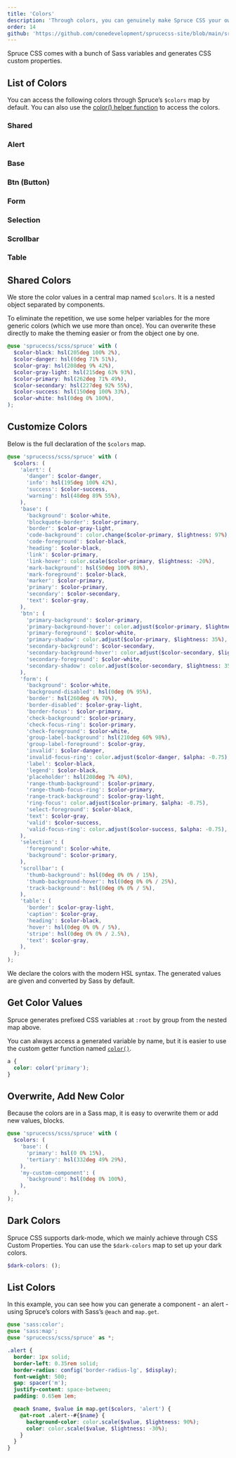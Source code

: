 ```yaml
---
title: 'Colors'
description: 'Through colors, you can genuinely make Spruce CSS your own. Control everything with the $colors map.'
order: 14
github: 'https://github.com/conedevelopment/sprucecss-site/blob/main/src/docs/sass/variables.mdx'
---
```


<p className="lead">Spruce CSS comes with a bunch of Sass variables and generates CSS custom properties.</p>

## List of Colors

You can access the following colors through Spruce’s `$colors` map by default. You can also use the [color() helper function](/docs/sass/functions#color) to access the colors.

<div className="l-colors">
  <h3 className="l-colors__title">Shared</h3>
  <div className="l-colors__inner">
    <ColorCard
      color="hsl(205deg 100% 2%)"
      name="black"
      value="$color-black"
    />
    <ColorCard
      color="hsl(0deg 71% 51%)"
      name="danger"
      value="$color-danger"
    />
    <ColorCard
      color="hsl(208deg 9% 42%)"
      name="gray"
      value="$color-gray"
    />
    <ColorCard
      color="hsl(215deg 63% 93%)"
      name="gray light"
      value="$color-gray-light"
    />
    <ColorCard
      color="hsl(262deg 71% 49%)"
      name="primary"
      value="$color-primary"
    />
    <ColorCard
      color="hsl(227deg 92% 55%)"
      name="secondary"
      value="$color-secondary"
    />
    <ColorCard
      color="hsl(150deg 100% 33%)"
      name="success"
      value="$color-success"
    />
    <ColorCard
      bordered={true}
      color="hsl(0deg 0% 100%)"
      name="white"
      value="$color-white"
    />
  </div>
</div>

<div className="l-colors">
  <h3 className="l-colors__title">Alert</h3>
  <div className="l-colors__inner">
    <ColorCard
      color="hsl(0deg 71% 51%)"
      name="danger"
      value="$color-danger"
    />
    <ColorCard
      color="hsl(195deg 100% 42%)"
      name="info"
      value="hsl(195deg 100% 42%)"
    />
    <ColorCard
      color="hsl(150deg 100% 33%)"
      name="success"
      value="$color-success"
    />
    <ColorCard
      color="hsl(48deg 89% 55%)"
      name="warning"
      value="hsl(48deg 89% 55%)"
    />
  </div>
</div>

<div className="l-colors">
  <h3 className="l-colors__title">Base</h3>
  <div className="l-colors__inner">
    <ColorCard
      bordered={true}
      color="hsl(0deg 0% 100%)"
      name="background"
      value="$color-white"
    />
    <ColorCard
      color="hsl(262deg 71% 49%)"
      name="blockquote-border"
      value="$color-primary"
    />
    <ColorCard
      color="hsl(215deg 63% 93%)"
      name="border"
      value="$color-gray-light"
    />
    <ColorCard
      color="hsl(261.82deg 73.33% 97.06%)"
      name="code-background"
      value="color.change($color-primary, $lightness: 97%)"
    />
    <ColorCard
      color="hsl(205deg 100% 2%)"
      name="code-foreground"
      value="$color-black"
    />
    <ColorCard
      color="hsl(205deg 100% 2%)"
      name="heading"
      value="$color-black"
    />
    <ColorCard
      color="hsl(262deg 71% 49%)"
      name="link"
      value="$color-primary"
    />
    <ColorCard
      color="hsl(261.97deg 71% 39.22%)"
      name="link-hover"
      value="color.scale($color-primary, $lightness: -20%)"
    />
    <ColorCard
      color="hsl(50deg 100% 80%)"
      name="mark-background"
      value="hsl(50deg 100% 80%)"
    />
    <ColorCard
      color="hsl(205deg 100% 2%)"
      name="mark-foreground"
      value="$color-black"
    />
    <ColorCard
      color="hsl(262deg 71% 49%)"
      name="marker"
      value="$color-primary"
    />
    <ColorCard
      color="hsl(262deg 71% 49%)"
      name="primary"
      value="$color-primary"
    />
    <ColorCard
      color="hsl(227deg 92% 55%)"
      name="secondary"
      value="$color-secondary"
    />
    <ColorCard
      color="hsl(208deg 9% 42%)"
      name="text"
      value="$color-gray"
    />
  </div>
</div>

<div className="l-colors">
  <h3 className="l-colors__title">Btn (Button)</h3>
  <div className="l-colors__inner">
    <ColorCard
      color="hsl(262deg 71% 49%)"
      name="primary-background"
      value="$color-primary"
    />
    <ColorCard
      color="hsl(262.13deg 70.85% 39.02%)"
      name="primary-background-hover"
      value="color.adjust($color-primary, $lightness: -10%)"
    />
    <ColorCard
      bordered={true}
      color="hsl(0deg 0% 100%)"
      name="primary-foreground"
      value="$color-white"
    />
    <ColorCard
      bordered={false}
      color="hsl(261.72deg 70.73% 83.92%)"
      name="primary-shadow"
      value="color.adjust($color-primary, $lightness: 35%)"
    />
    <ColorCard
      color="hsl(227deg 92% 55%)"
      name="secondary-background"
      value="$color-secondary"
    />
    <ColorCard
      color="hsl(226.92deg 92.14% 44.9%)"
      name="secondary-background-hover"
      value="color.adjust($color-secondary, $lightness: -10%)"
    />
    <ColorCard
      bordered={true}
      color="hsl(0deg 0% 100%)"
      name="secondary-foreground"
      value="$color-white"
    />
    <ColorCard
      bordered={false}
      color="hsl(227.23deg 92.16% 90%)"
      name="secondary-shadow"
      value="color.adjust($color-secondary, $lightness: 35%)"
    />
  </div>
</div>

<div className="l-colors">
  <h3 className="l-colors__title">Form</h3>
  <div className="l-colors__inner">
    <ColorCard
      bordered={true}
      color="hsl(0deg 0% 100%)"
      name="background"
      value="$color-white"
    />
    <ColorCard
      color="hsl(0deg 0% 95%)"
      name="background-disabled"
      value="hsl(0deg 0% 95%)"
    />
    <ColorCard
      color="hsl(260deg 4% 70%)"
      name="border"
      value="hsl(260deg 4% 70%)"
    />
    <ColorCard
      color="hsl(215deg 63% 93%)"
      name="border-disabled"
      value="$color-gray-light"
    />
    <ColorCard
      color="hsl(262deg 71% 49%)"
      name="border-focus"
      value="$color-primary"
    />
    <ColorCard
      color="hsl(262deg 71% 49%)"
      name="check-background"
      value="$color-primary"
    />
    <ColorCard
      color="hsl(262deg 71% 49%)"
      name="check-focus-ring"
      value="$color-primary"
    />
    <ColorCard
      bordered={true}
      color="hsl(0deg 0% 100%)"
      name="check-foreground"
      value="$color-white"
    />
    <ColorCard
      bordered={true}
      color="hsl(210deg 60% 98%)"
      name="group-label-background"
      value="hsl(210deg 60% 98%)"
    />
    <ColorCard
      color="hsl(208deg 9% 42%)"
      name="group-label-foreground"
      value="$color-gray"
    />
    <ColorCard
      color="hsl(0deg 71% 51%)"
      name="invalid"
      value="$color-danger"
    />
    <ColorCard
      color="hsl(0deg 71.2% 50.98% / 25%)"
      name="invalid-focus-ring"
      value="color.adjust($color-danger, $alpha: -0.75)"
    />
    <ColorCard
      color="hsl(205deg 100% 2%)"
      name="label"
      value="$color-black"
    />
    <ColorCard
      color="hsl(205deg 100% 2%)"
      name="legend"
      value="$color-black"
    />
    <ColorCard
      color="hsl(208deg 7% 40%)"
      name="placeholder"
      value="hsl(208deg 7% 40%)"
    />
    <ColorCard
      color="hsl(262deg 71% 49%)"
      name="range-thumb-background"
      value="$color-primary"
    />
    <ColorCard
      color="hsl(262deg 71% 49%)"
      name="range-thumb-focus-ring"
      value="$color-primary"
    />
    <ColorCard
      color="hsl(215deg 63% 93%)"
      name="range-track-background"
      value="$color-gray-light"
    />
    <ColorCard
      color="hsl(261.91deg 71.2% 49.02% / 25%)"
      name="ring-focus"
      value="color.adjust($color-primary, $alpha: -0.75)"
    />
    <ColorCard
      color="hsl(205deg 100% 2%)"
      name="select-foreground"
      value="$color-black"
    />
    <ColorCard
      color="hsl(208deg 9% 42%)"
      name="text"
      value="$color-gray"
    />
    <ColorCard
      color="hsl(150deg 100% 33%)"
      name="valid"
      value="$color-success"
    />
    <ColorCard
      color="hsl(150deg 100% 32.94% / 25%)"
      name="valid-focus-ring"
      value="color.adjust($color-success, $alpha: -0.75)"
    />
  </div>
</div>

<div className="l-colors">
  <h3 className="l-colors__title">Selection</h3>
  <div className="l-colors__inner">
    <ColorCard
      bordered={true}
      color="hsl(0deg 0% 100%)"
      name="foreground"
      value="$color-white"
    />
    <ColorCard
      color="hsl(262deg 71% 49%)"
      name="background"
      value="$color-primary"
    />
  </div>
</div>

<div className="l-colors">
  <h3 className="l-colors__title">Scrollbar</h3>
  <div className="l-colors__inner">
    <ColorCard
      color="hsl(0deg 0% 0% / 15%)"
      name="thumb-background"
      value="hsl(0deg 0% 0% / 15%)"
    />
    <ColorCard
      color="hsl(0deg 0% 0% / 25%)"
      name="thumb-background-hover"
      value="hsl(0deg 0% 0% / 25%)"
    />
    <ColorCard
      color="hsl(0deg 0% 0% / 5%)"
      name="track-background"
      value="hsl(0deg 0% 0% / 5%)"
    />
  </div>
</div>

<div className="l-colors">
  <h3 className="l-colors__title">Table</h3>
  <div className="l-colors__inner">
    <ColorCard
      color="hsl(215deg 63% 93%)"
      name="border"
      value="$color-gray-light"
    />
    <ColorCard
      color="hsl(208deg 9% 42%)"
      name="caption"
      value="$color-gray"
    />
    <ColorCard
      color="hsl(205deg 100% 2%)"
      name="heading"
      value="$color-black"
    />
    <ColorCard
      color="hsl(0deg 0% 0% / 5%)"
      name="hover"
      value="hsl(0deg 0% 0% / 5%)"
    />
    <ColorCard
      bordered={true}
      color="hsl(0deg 0% 0% / 2.5%)"
      name="stripe"
      value="hsl(0deg 0% 0% / 2.5%)"
    />
    <ColorCard
      color="hsl(208deg 9% 42%)"
      name="text"
      value="$color-gray"
    />
  </div>
</div>

## Shared Colors

We store the color values in a central map named `$colors`. It is a nested object separated by components.

To eliminate the repetition, we use some helper variables for the more generic colors (which we use more than once). You can overwrite these directly to make the theming easier or from the object one by one.

```scss
@use 'sprucecss/scss/spruce' with (
  $color-black: hsl(205deg 100% 2%),
  $color-danger: hsl(0deg 71% 51%),
  $color-gray: hsl(208deg 9% 42%),
  $color-gray-light: hsl(215deg 63% 93%),
  $color-primary: hsl(262deg 71% 49%),
  $color-secondary: hsl(227deg 92% 55%),
  $color-success: hsl(150deg 100% 33%),
  $color-white: hsl(0deg 0% 100%),
);
```

## Customize Colors

Below is the full declaration of the `$colors` map.

```scss
@use 'sprucecss/scss/spruce' with (
  $colors: (
    'alert': (
      'danger': $color-danger,
      'info': hsl(195deg 100% 42%),
      'success': $color-success,
      'warning': hsl(48deg 89% 55%),
    ),
    'base': (
      'background': $color-white,
      'blockquote-border': $color-primary,
      'border': $color-gray-light,
      'code-background': color.change($color-primary, $lightness: 97%),
      'code-foreground': $color-black,
      'heading': $color-black,
      'link': $color-primary,
      'link-hover': color.scale($color-primary, $lightness: -20%),
      'mark-background': hsl(50deg 100% 80%),
      'mark-foreground': $color-black,
      'marker': $color-primary,
      'primary': $color-primary,
      'secondary': $color-secondary,
      'text': $color-gray,
    ),
    'btn': (
      'primary-background': $color-primary,
      'primary-background-hover': color.adjust($color-primary, $lightness: -10%),
      'primary-foreground': $color-white,
      'primary-shadow': color.adjust($color-primary, $lightness: 35%),
      'secondary-background': $color-secondary,
      'secondary-background-hover': color.adjust($color-secondary, $lightness: -10%),
      'secondary-foreground': $color-white,
      'secondary-shadow': color.adjust($color-secondary, $lightness: 35%),
    ),
    'form': (
      'background': $color-white,
      'background-disabled': hsl(0deg 0% 95%),
      'border': hsl(260deg 4% 70%),
      'border-disabled': $color-gray-light,
      'border-focus': $color-primary,
      'check-background': $color-primary,
      'check-focus-ring': $color-primary,
      'check-foreground': $color-white,
      'group-label-background': hsl(210deg 60% 98%),
      'group-label-foreground': $color-gray,
      'invalid': $color-danger,
      'invalid-focus-ring': color.adjust($color-danger, $alpha: -0.75),
      'label': $color-black,
      'legend': $color-black,
      'placeholder': hsl(208deg 7% 40%),
      'range-thumb-background': $color-primary,
      'range-thumb-focus-ring': $color-primary,
      'range-track-background': $color-gray-light,
      'ring-focus': color.adjust($color-primary, $alpha: -0.75),
      'select-foreground': $color-black,
      'text': $color-gray,
      'valid': $color-success,
      'valid-focus-ring': color.adjust($color-success, $alpha: -0.75),
    ),
    'selection': (
      'foreground': $color-white,
      'background': $color-primary,
    ),
    'scrollbar': (
      'thumb-background': hsl(0deg 0% 0% / 15%),
      'thumb-background-hover': hsl(0deg 0% 0% / 25%),
      'track-background': hsl(0deg 0% 0% / 5%),
    ),
    'table': (
      'border': $color-gray-light,
      'caption': $color-gray,
      'heading': $color-black,
      'hover': hsl(0deg 0% 0% / 5%),
      'stripe': hsl(0deg 0% 0% / 2.5%),
      'text': $color-gray,
    ),
  );
);
```

<Notification type="info">We declare the colors with the modern HSL syntax. The generated values are given and converted by Sass by default.</Notification>

## Get Color Values

Spruce generates prefixed CSS variables at `:root` by group from the nested map above.

You can always access a generated variable by name, but it is easier to use the custom getter function named <a href="/docs/sass/functions/#color"><code>color()</code></a>.

```scss
a {
  color: color('primary');
}
```

## Overwrite, Add New Color

Because the colors are in a Sass map, it is easy to overwrite them or add new values, blocks.


```scss
@use 'sprucecss/scss/spruce' with (
  $colors: (
    'base': (
      'primary': hsl(0 0% 15%),
      'tertiary': hsl(332deg 49% 29%),
    ),
    'my-custom-component': (
      'background': hsl(0deg 0% 100%),
    ),
  ),
);
```

## Dark Colors

Spruce CSS supports dark-mode, which we mainly achieve through CSS Custom Properties. You can use the `$dark-colors` map to set up your dark colors.

```scss
$dark-colors: ();
```

## List Colors

In this example, you can see how you can generate a component - an alert - using Spruce’s colors with Sass’s `@each` and `map.get`.

```scss
@use 'sass:color';
@use 'sass:map';
@use 'sprucecss/scss/spruce' as *;

.alert {
  border: 1px solid;
  border-left: 0.35rem solid;
  border-radius: config('border-radius-lg', $display);
  font-weight: 500;
  gap: spacer('m');
  justify-content: space-between;
  padding: 0.65em 1em;

  @each $name, $value in map.get($colors, 'alert') {
    @at-root .alert--#{$name} {
      background-color: color.scale($value, $lightness: 90%);
      color: color.scale($value, $lightness: -30%);
    }
  }
}
```
